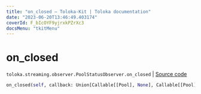 ```yaml
---
title: "on_closed — Toloka-Kit | Toloka documentation"
date: "2023-06-20T13:46:49.403174"
coverId: F_bIcOYF9yjrxkPZrXc3
docsMenu: "tkitMenu"
---
```


# on_closed

`toloka.streaming.observer.PoolStatusObserver.on_closed` | [Source code](https://github.com/Toloka/toloka-kit/blob/v1.2.0/src/streaming/observer.py#L230)

```python
on_closed(self, callback: Union[Callable[[Pool], None], Callable[[Pool], Awaitable[None]]])
```